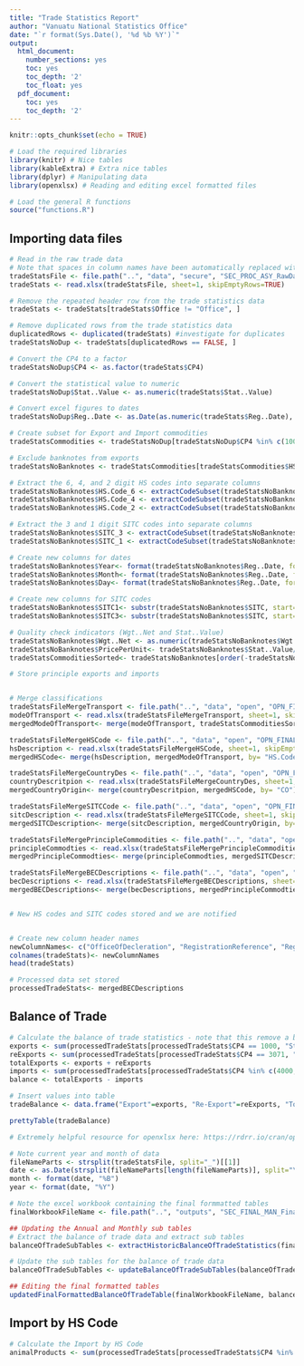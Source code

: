 ```yaml
---
title: "Trade Statistics Report"
author: "Vanuatu National Statistics Office"
date: "`r format(Sys.Date(), '%d %b %Y')`"
output:
  html_document:
    number_sections: yes
    toc: yes
    toc_depth: '2'
    toc_float: yes
  pdf_document:
    toc: yes
    toc_depth: '2'
---
```


```r
knitr::opts_chunk$set(echo = TRUE)
```

```r

# Load the required libraries
library(knitr) # Nice tables
library(kableExtra) # Extra nice tables
library(dplyr) # Manipulating data
library(openxlsx) # Reading and editing excel formatted files

# Load the general R functions
source("functions.R")
```

## Importing data files

```r

# Read in the raw trade data
# Note that spaces in column names have been automatically replaced with "."s
tradeStatsFile <- file.path("..", "data", "secure", "SEC_PROC_ASY_RawDataAndReferenceTables_31-01-20.xlsx")
tradeStats <- read.xlsx(tradeStatsFile, sheet=1, skipEmptyRows=TRUE)

# Remove the repeated header row from the trade statistics data
tradeStats <- tradeStats[tradeStats$Office != "Office", ]

# Remove duplicated rows from the trade statistics data
duplicatedRows <- duplicated(tradeStats) #investigate for duplicates
tradeStatsNoDup <- tradeStats[duplicatedRows == FALSE, ]

# Convert the CP4 to a factor
tradeStatsNoDup$CP4 <- as.factor(tradeStats$CP4)

# Convert the statistical value to numeric
tradeStatsNoDup$Stat..Value <- as.numeric(tradeStats$Stat..Value)

# Convert excel figures to dates
tradeStatsNoDup$Reg..Date <- as.Date(as.numeric(tradeStats$Reg..Date), origin="1899-12-30") # For numeric dates excel sets origin to December 30, 1899 (https://stackoverflow.com/questions/43230470/how-to-convert-excel-date-format-to-proper-date-in-r)

# Create subset for Export and Import commodities 
tradeStatsCommodities <- tradeStatsNoDup[tradeStatsNoDup$CP4 %in% c(1000, 3071, 4000, 4071, 7100), ]

# Exclude banknotes from exports
tradeStatsNoBanknotes <- tradeStatsCommodities[tradeStatsCommodities$HS.Code != "49070010", ]

# Extract the 6, 4, and 2 digit HS codes into separate columns
tradeStatsNoBanknotes$HS.Code_6 <- extractCodeSubset(tradeStatsNoBanknotes$HS.Code, nDigits=6)
tradeStatsNoBanknotes$HS.Code_4 <- extractCodeSubset(tradeStatsNoBanknotes$HS.Code, nDigits=4)
tradeStatsNoBanknotes$HS.Code_2 <- extractCodeSubset(tradeStatsNoBanknotes$HS.Code, nDigits=2)

# Extract the 3 and 1 digit SITC codes into separate columns
tradeStatsNoBanknotes$SITC_3 <- extractCodeSubset(tradeStatsNoBanknotes$SITC, nDigits=3)
tradeStatsNoBanknotes$SITC_1 <- extractCodeSubset(tradeStatsNoBanknotes$SITC, nDigits=1)

# Create new columns for dates
tradeStatsNoBanknotes$Year<- format(tradeStatsNoBanknotes$Reg..Date, format= "%Y")
tradeStatsNoBanknotes$Month<- format(tradeStatsNoBanknotes$Reg..Date, format= "%B")
tradeStatsNoBanknotes$Day<- format(tradeStatsNoBanknotes$Reg..Date, format= "%d")

# Create new columns for SITC codes
tradeStatsNoBanknotes$SITC1<- substr(tradeStatsNoBanknotes$SITC, start=1, stop=1)
tradeStatsNoBanknotes$SITC3<- substr(tradeStatsNoBanknotes$SITC, start=1, stop=3)

# Quality check indicators (Wgt..Net and Stat..Value) 
tradeStatsNoBanknotes$Wgt..Net <- as.numeric(tradeStatsNoBanknotes$Wgt..Net) # Convert the net weight to numeric
tradeStatsNoBanknotes$PricePerUnit<- tradeStatsNoBanknotes$Stat..Value/tradeStatsNoBanknotes$Wgt..Net # Create new column 
tradeStatsCommoditiesSorted<- tradeStatsNoBanknotes[order(-tradeStatsNoBanknotes$Stat..Value), ] # Sort the stats value in descending order (this isn't working)

# Store principle exports and imports 


# Merge classifications 
tradeStatsFileMergeTransport <- file.path("..", "data", "open", "OPN_FINAL_ASY_ModeOfTransportClassifications_31-01-20.xlsx") # Mode of Transport
modeOfTransport <- read.xlsx(tradeStatsFileMergeTransport, sheet=1, skipEmptyRows=TRUE)
mergedModeOfTransport<- merge(modeOfTransport, tradeStatsCommoditiesSorted, by= "Office")

tradeStatsFileMergeHSCode <- file.path("..", "data", "open", "OPN_FINAL_ASY_HSCodeClassifications_31-01-20.xlsx") # HS codes
hsDescription <- read.xlsx(tradeStatsFileMergeHSCode, sheet=1, skipEmptyRows=TRUE)
mergedHSCode<- merge(hsDescription, mergedModeOfTransport, by= "HS.Code_2")

tradeStatsFileMergeCountryDes <- file.path("..", "data", "open", "OPN_FINAL_ASY_CountryDescriptionClassifications_31-01-20.xlsx") # Country of origin
countryDescritpion <- read.xlsx(tradeStatsFileMergeCountryDes, sheet=1, skipEmptyRows=TRUE)
mergedCountryOrigin<- merge(countryDescritpion, mergedHSCode, by= "CO")

tradeStatsFileMergeSITCCode <- file.path("..", "data", "open", "OPN_FINAL_ASY_SITCCodeClassifications_31-01-20.xlsx") # Country of origin
sitcDescription <- read.xlsx(tradeStatsFileMergeSITCCode, sheet=1, skipEmptyRows=TRUE)
mergedSITCDescription<- merge(sitcDescription, mergedCountryOrigin, by= "SITC1")

tradeStatsFileMergePrincipleCommodities <- file.path("..", "data", "open", "OPN_FINAL_ASY_PrincipleCommoditiesClassifications_31-01-20.xlsx") # Country of origin
principleCommodties <- read.xlsx(tradeStatsFileMergePrincipleCommodities, sheet=1, skipEmptyRows=TRUE)
mergedPrincipleCommodties<- merge(principleCommodties, mergedSITCDescription, by= "HS.Code")

tradeStatsFileMergeBECDescriptions <- file.path("..", "data", "open", "OPN_FINAL_ASY_BECClassifications_31-01-20.xlsx") # Broad economic categories
becDescriptions <- read.xlsx(tradeStatsFileMergeBECDescriptions, sheet=1, skipEmptyRows=TRUE)
mergedBECDescriptions<- merge(becDescriptions, mergedPrincipleCommodties, by= "HS.Code_6")


# New HS codes and SITC codes stored and we are notified


# Create new column header names
newColumnNames<- c("OfficeOfDecleration", "RegistrationReference", "RegistrationDate", "TypeOfDecleration", "CustomsExtendedProcedure", "CustomsNationalProcedure", "BrokerCode", "ItemNumber", "HSCode", "SITCCode", "TradeAgreement", "CommodityDescription", "CommodityMetaData", "CountryOfOrigin", "CountryOfExport/CountryOfDestination", "GrossWeight", "NetWeight", "NumberOfPackages", "PackageType", "SupplementaryQuantity", "SupplementaryUnit", "TermsOfDelivery", "MonetaryValue", "ImportDuty", "ValueAddedTax", "ImportExcise", "DomesticExcise", "ExportDuty", "OtherExportDuty")
colnames(tradeStats)<- newColumnNames
head(tradeStats)

# Processed data set stored
processedTradeStats<- mergedBECDescriptions

```



## Balance of Trade
```r

# Calculate the balance of trade statistics - note that this remove a bit of redundancy
exports <- sum(processedTradeStats[processedTradeStats$CP4 == 1000, "Stat..Value"], na.rm=TRUE) # Added na.rm in case NAs introduced at later date
reExports <- sum(processedTradeStats[processedTradeStats$CP4 == 3071, "Stat..Value"], na.rm=TRUE)
totalExports <- exports + reExports
imports <- sum(processedTradeStats[processedTradeStats$CP4 %in% c(4000, 4071, 7100), "Stat..Value"], na.rm=TRUE)
balance <- totalExports - imports

# Insert values into table
tradeBalance <- data.frame("Export"=exports, "Re-Export"=reExports, "Total Export"=totalExports, "Imports CIF"=imports, "Trade Balance"=balance)

prettyTable(tradeBalance)
```

```r

# Extremely helpful resource for openxlsx here: https://rdrr.io/cran/openxlsx/

# Note current year and month of data
fileNameParts <- strsplit(tradeStatsFile, split="_")[[1]]
date <- as.Date(strsplit(fileNameParts[length(fileNameParts)], split="\\.")[[1]][1], format="%d-%m-%y")
month <- format(date, "%B")
year <- format(date, "%Y")

# Note the excel workbook containing the final formmatted tables
finalWorkbookFileName <- file.path("..", "outputs", "SEC_FINAL_MAN_FinalTradeStatisticsTables_31-01-20.xlsx")

## Updating the Annual and Monthly sub tables
# Extract the balance of trade data and extract sub tables
balanceOfTradeSubTables <- extractHistoricBalanceOfTradeStatistics(finalWorkbookFileName)

# Update the sub tables for the balance of trade data
balanceOfTradeSubTables <- updateBalanceOfTradeSubTables(balanceOfTradeSubTables, month, year, tradeBalance/1000000)

## Editing the final formatted tables
updatedFinalFormattedBalanceOfTradeTable(finalWorkbookFileName, balanceOfTradeSubTables)
```


## Import by HS Code
```r

# Calculate the Import by HS Code 
animalProducts <- sum(processedTradeStats[processedTradeStats$CP4 %in% c(4000, 4071, 7100) & processedTradeStats$HS.Code_2 %in% c(01, 02, 03, 04, 05), "Stat..Value"], na.rm=TRUE)

  
  

```

```r


```


